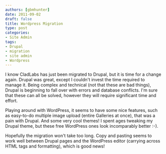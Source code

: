 ```yaml
---
authors: [gbmhunter]
date: 2011-09-02
draft: false
title: Wordpress Migration
type: post
categories:
- Site Admin
tags:
- Drupal
- migration
- site admin
- Wordpress
---
```


I know CladLabs has just been migrated to Drupal, but it is time for a change again. Drupal was great, except I couldn't invest the time required to manage it. Being complex and technical (not that these are bad things), Drupal is beginning to fall over with errors and database conflicts. I'm sure that these can all be solved, however they will require significant time and effort.

Playing around with WordPress, it seems to have some nice features, such as easy-to-do multiple image upload (entire Galleries at once), that was a pain with Drupal. And some very cool themes! I spent ages tweaking my Drupal theme, but these free WordPress ones look incomparably better :-).

Hopefully the migration won't take too long. Copy and pasting seems to work well between Drupal pages and the WordPress editor (carrying across HTML tags and formatting), which is good news!
